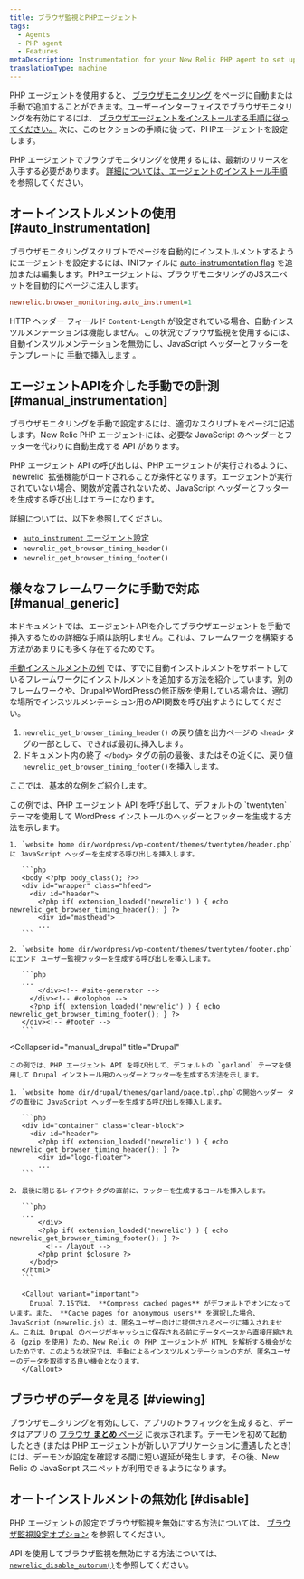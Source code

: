 ```yaml
---
title: ブラウザ監視とPHPエージェント
tags:
  - Agents
  - PHP agent
  - Features
metaDescription: Instrumentation for your New Relic PHP agent to set up browser monitoring.
translationType: machine
---
```


PHP エージェントを使用すると、 [ブラウザモニタリング](/docs/browser/new-relic-browser/getting-started/introduction-new-relic-browser) をページに自動または手動で追加することができます。ユーザーインターフェイスでブラウザモニタリングを有効にするには、 [ブラウザエージェントをインストールする手順に従ってください。](/docs/browser/new-relic-browser/installation/install-new-relic-browser-agent) 次に、このセクションの手順に従って、PHPエージェントを設定します。

PHP エージェントでブラウザモニタリングを使用するには、最新のリリースを入手する必要があります。 [詳細については、エージェントのインストール手順](/docs/agents/php-agent/installation/php-agent-installation-overview) を参照してください。

## オートインストルメントの使用 [#auto_instrumentation]

ブラウザモニタリングスクリプトでページを自動的にインストルメントするようにエージェントを設定するには、INIファイルに [auto-instrumentation flag](/docs/agents/php-agent/configuration/php-agent-configuration#inivar-autorum) を追加または編集します。PHPエージェントは、ブラウザモニタリングのJSスニペットを自動的にページに注入します。

```ini
newrelic.browser_monitoring.auto_instrument=1
```

HTTP ヘッダー フィールド `Content-Length` が設定されている場合、自動インスツルメンテーションは機能しません。この状況でブラウザ監視を使用するには、自動インスツルメンテーションを無効にし、JavaScript ヘッダーとフッターをテンプレートに [手動で挿入します](#manual_instrumentation) 。

## エージェントAPIを介した手動での計測 [#manual_instrumentation]

ブラウザモニタリングを手動で設定するには、適切なスクリプトをページに記述します。New Relic PHP エージェントには、必要な JavaScript のヘッダーとフッターを代わりに自動生成する API があります。

<Callout variant="important">
  PHP エージェント API の呼び出しは、PHP エージェントが実行されるように、 `newrelic` 拡張機能がロードされることが条件となります。エージェントが実行されていない場合、関数が定義されないため、JavaScript ヘッダーとフッターを生成する呼び出しはエラーになります。
</Callout>

詳細については、以下を参照してください。

* [`auto_instrument` エージェント設定](/docs/agents/php-agent/configuration/php-agent-configuration#inivar-autorum)
* `newrelic_get_browser_timing_header()`
* `newrelic_get_browser_timing_footer()`

## 様々なフレームワークに手動で対応 [#manual_generic]

本ドキュメントでは、エージェントAPIを介してブラウザエージェントを手動で挿入するための詳細な手順は説明しません。これは、フレームワークを構築する方法があまりにも多く存在するためです。

[手動インストルメントの例](#manual_examples) では、すでに自動インストルメントをサポートしているフレームワークにインストルメントを追加する方法を紹介しています。別のフレームワークや、DrupalやWordPressの修正版を使用している場合は、適切な場所でインスツルメンテーション用のAPI関数を呼び出すようにしてください。

1. `newrelic_get_browser_timing_header()` の戻り値を出力ページの `<head>` タグの一部として、できれば最初に挿入します。
2. ドキュメント内の終了 `</body>` タグの前の最後、またはその近くに、戻り値 `newrelic_get_browser_timing_footer()`を挿入します。

ここでは、基本的な例をご紹介します。

<CollapserGroup>
  <Collapser
    id="manual_wp"
    title="ワードプレス"
  >
    この例では、PHP エージェント API を呼び出して、デフォルトの `twentyten` テーマを使用して WordPress インストールのヘッダーとフッターを生成する方法を示します。

    1. `website home dir/wordpress/wp-content/themes/twentyten/header.php`に JavaScript ヘッダーを生成する呼び出しを挿入します。

       ```php
       <body <?php body_class(); ?>>
       <div id="wrapper" class="hfeed">
         <div id="header">
           <?php if( extension_loaded('newrelic') ) { echo newrelic_get_browser_timing_header(); } ?>
           <div id="masthead">
           ...
       ```

    2. `website home dir/wordpress/wp-content/themes/twentyten/footer.php`にエンド ユーザー監視フッターを生成する呼び出しを挿入します。

       ```php
       ...
           </div><!-- #site-generator -->
         </div><!-- #colophon -->
         <?php if( extension_loaded('newrelic') ) { echo newrelic_get_browser_timing_footer(); } ?>
       </div><!-- #footer -->
       ```
  </Collapser>

  <Collapser
    id="manual_drupal"
    title="Drupal"
  >
    この例では、PHP エージェント API を呼び出して、デフォルトの `garland` テーマを使用して Drupal インストール用のヘッダーとフッターを生成する方法を示します。

    1. `website home dir/drupal/themes/garland/page.tpl.php`の開始ヘッダー タグの直後に JavaScript ヘッダーを生成する呼び出しを挿入します。

       ```php
       <div id="container" class="clear-block">
         <div id="header">
           <?php if( extension_loaded('newrelic') ) { echo newrelic_get_browser_timing_header(); } ?>
           <div id="logo-floater">
           ...
       ```

    2. 最後に閉じるレイアウトタグの直前に、フッターを生成するコールを挿入します。

       ```php
       ...
           </div>
           <?php if( extension_loaded('newrelic') ) { echo newrelic_get_browser_timing_footer(); } ?>
             <!-- /layout -->
           <?php print $closure ?>
         </body>
       </html>
       ```

       <Callout variant="important">
         Drupal 7.15では、 **Compress cached pages** がデフォルトでオンになっています。また、 **Cache pages for anonymous users** を選択した場合、JavaScript（newrelic.js）は、匿名ユーザー向けに提供されるページに挿入されません。これは、Drupal のページがキャッシュに保存される前にデータベースから直接圧縮される (gzip を使用) ため、New Relic の PHP エージェントが HTML を解析する機会がないためです。このような状況では、手動によるインスツルメンテーションの方が、匿名ユーザーのデータを取得する良い機会となります。
       </Callout>
  </Collapser>
</CollapserGroup>

## ブラウザのデータを見る [#viewing]

ブラウザモニタリングを有効にして、アプリのトラフィックを生成すると、データはアプリの [ブラウザ **まとめ** ページ](/docs/browser/new-relic-browser/getting-started/browser-overview-page-website-performance-summary) に表示されます。デーモンを初めて起動したとき (または PHP エージェントが新しいアプリケーションに遭遇したとき) には、デーモンが設定を確認する間に短い遅延が発生します。その後、New Relic の JavaScript スニペットが利用できるようになります。

## オートインストルメントの無効化 [#disable]

PHP エージェントの設定でブラウザ監視を無効にする方法については、 [ブラウザ監視設定オプション](/docs/agents/php-agent/configuration/php-agent-configuration#inivar-autorum) を参照してください。

API を使用してブラウザ監視を無効にする方法については、 [`newrelic_disable_autorum()`](/docs/agents/php-agent/php-agent-api/newrelic_disable_autorum)を参照してください。